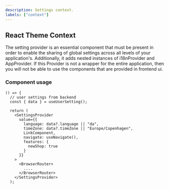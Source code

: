 ```yaml
---
description: Settings context.
labels: ["context"]
---
```


## React Theme Context

The setting provider is an essential component that must be present in order to enable the sharing of global settings across all levels of your application's.
Additionally, it adds nested instances of i18nProvider and AppProvider.
If this Provider is not a wrapper for the entire application, then you will not be able to use the components that are provided in frontend ui.

### Component usage

```tsx
() => {
  // user settings from backend
  const { data } = useUserSetting();

  return (
    <SettingsProvider
      value={{
        language: data?.language || "da",
        timeZone: data?.timeZone || "Europe/Copenhagen",
        LinkComponent,
        navigate: useNavigate(),
        features: {
          newShop: true
        }
      }}
    >
      <BrowserRouter>
        ....
      </BrowserRouter>
    </SettingsProvider>
  );
```
